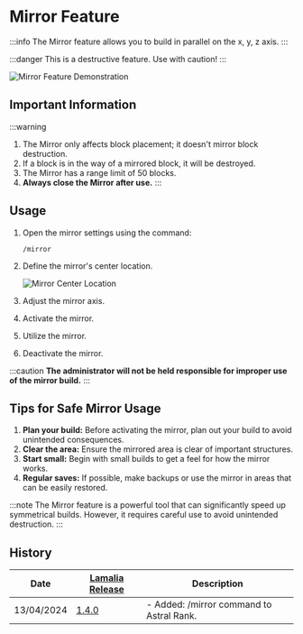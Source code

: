 ﻿---
sidebar_position: 6
---
# Mirror Feature

:::info
The Mirror feature allows you to build in parallel on the x, y, z axis.
:::

:::danger
This is a destructive feature. Use with caution!
:::

![Mirror Feature Demonstration](\img\doc\features\mirror\mirror.gif)

## Important Information

:::warning
1. The Mirror only affects block placement; it doesn't mirror block destruction.
2. If a block is in the way of a mirrored block, it will be destroyed.
3. The Mirror has a range limit of 50 blocks.
4. **Always close the Mirror after use.**
   :::

## Usage

1. Open the mirror settings using the command:
   ```
   /mirror
   ```

2. Define the mirror's center location.

   ![Mirror Center Location](/img/doc/features/mirror/mirrorCenterSet.png)

3. Adjust the mirror axis.

4. Activate the mirror.

5. Utilize the mirror.

6. Deactivate the mirror.

:::caution
**The administrator will not be held responsible for improper use of the mirror build.**
:::

## Tips for Safe Mirror Usage

1. **Plan your build:** Before activating the mirror, plan out your build to avoid unintended consequences.
2. **Clear the area:** Ensure the mirrored area is clear of important structures.
3. **Start small:** Begin with small builds to get a feel for how the mirror works.
4. **Regular saves:** If possible, make backups or use the mirror in areas that can be easily restored.

:::note
The Mirror feature is a powerful tool that can significantly speed up symmetrical builds. However, it requires careful use to avoid unintended destruction.
:::

## History

| Date | [Lamalia Release](/patchNotes) | Description |
|-------------|-----------|-------------|
| 13/04/2024 | [1.4.0](/patchNotes#patch-140) | - Added: /mirror command to Astral Rank. |
